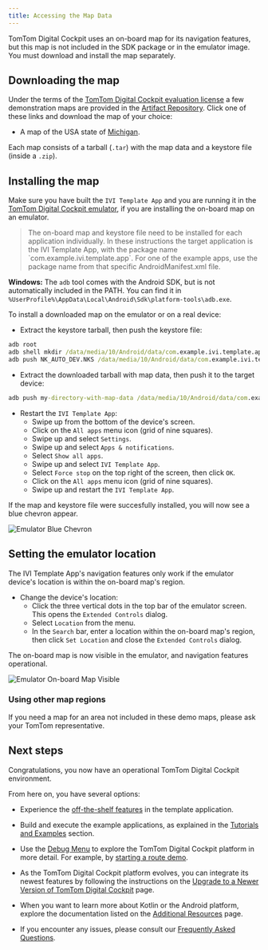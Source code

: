 ```yaml
---
title: Accessing the Map Data
---
```


TomTom Digital Cockpit uses an on-board map for its navigation features, but this map is not included in the
SDK package or in the emulator image. You must download and install the map separately.

## Downloading the map

Under the terms of the
[TomTom Digital Cockpit evaluation license](/tomtom-digital-cockpit/documentation/getting-started/introduction)
a few demonstration maps are provided in the
[Artifact Repository](/tomtom-digital-cockpit/documentation/getting-started/accessing-the-artifact-repository).
Click one of these links and download the map of your choice:

- A map of the USA state of
  [Michigan](https://repo.tomtom.com/#browse/browse:ivi:com%2Ftomtom%2Fdigital-cockpit%2Ftomtom-digital-cockpit-maps%2Fusa-michigan).

Each map consists of a tarball (`.tar`) with the map data and a keystore file (inside a `.zip`).


## Installing the map

Make sure you have built the `IVI Template App` and you are running it in the
[TomTom Digital Cockpit emulator](/tomtom-digital-cockpit/documentation/getting-started/the-tomtom-digital-cockpit-emulator#running-the-tomtom-digital-cockpit-emulator),
if you are installing the on-board map on an emulator.

<Blockquote>
  The on-board map and keystore file need to be installed for each application individually. In
  these instructions the target application is the IVI Template App, with the package
  name `com.example.ivi.template.app`. For one of the example apps, use the package name
  from that specific AndroidManifest.xml file.
</Blockquote>

__Windows:__ The `adb` tool comes with the Android SDK, but is not automatically included in the
PATH. You can find it in `%UserProfile%\AppData\Local\Android\Sdk\platform-tools\adb.exe`.

To install a downloaded map on the emulator or on a real device:

- Extract the keystore tarball, then push the keystore file:

```cmd
adb root
adb shell mkdir /data/media/10/Android/data/com.example.ivi.template.app/files/keystore
adb push NK_AUTO_DEV.NKS /data/media/10/Android/data/com.example.ivi.template.app/files/keystore
```

- Extract the downloaded tarball with map data, then push it to the target device:

```cmd
adb push my-directory-with-map-data /data/media/10/Android/data/com.example.ivi.template.app/files/map/
```

- Restart the `IVI Template App`:
  - Swipe up from the bottom of the device's screen.
  - Click on the `All apps` menu icon (grid of nine squares).
  - Swipe up and select `Settings`.
  - Swipe up and select `Apps & notifications`.
  - Select `Show all apps`.
  - Swipe up and select `IVI Template App`.
  - Select `Force stop` on the top right of the screen, then click `OK`.
  - Click on the `All apps` menu icon (grid of nine squares).
  - Swipe up and restart the `IVI Template App`.

If the map and keystore file were succesfully installed, you will now see a blue chevron appear.

![Emulator Blue Chevron](images/emulator_blue_chevron.png)

## Setting the emulator location

The IVI Template App's navigation features only work if the emulator device's location is within
the on-board map's region.

- Change the device's location:
  - Click the three vertical dots in the top bar of the emulator screen. This opens the `Extended
    Controls` dialog.
  - Select `Location` from the menu.
  - In the `Search` bar, enter a location within the on-board map's region, then click `Set
    Location` and close the `Extended Controls` dialog.

The on-board map is now visible in the emulator, and navigation features operational.

![Emulator On-board Map Visible](images/emulator_onboard_map_visible.png)


### Using other map regions

If you need a map for an area not included in these demo maps, please ask your TomTom
representative.

## Next steps

Congratulations, you now have an operational TomTom Digital Cockpit environment.

From here on, you have several options:

- Experience the
  [off-the-shelf features](/tomtom-digital-cockpit/documentation/platform-overview/example-apps#off-the-shelf-functionality)
  in the template application.

- Build and execute the example applications, as explained in the
  [Tutorials and Examples](/tomtom-digital-cockpit/documentation/tutorials-and-examples/overview) section.

- Use the
  [Debug Menu](/tomtom-digital-cockpit/documentation/getting-started/the-debug-menu)
  to explore the TomTom Digital Cockpit platform in more detail. For example, by
  [starting a route demo](/tomtom-digital-cockpit/documentation/getting-started/frequently-asked-questions-faq#how-do-i-start-a-route-demo).

- As the TomTom Digital Cockpit platform evolves, you can integrate its newest features by following the
  instructions on the
  [Upgrade to a Newer Version of TomTom Digital Cockpit](/tomtom-digital-cockpit/documentation/getting-started/upgrade-to-a-newer-version-of-tomtom-digital-cockpit)
  page.

- When you want to learn more about Kotlin or the Android platform, explore the documentation listed
  on the
  [Additional Resources](/tomtom-digital-cockpit/documentation/getting-started/additional-resources)
  page.

- If you encounter any issues, please consult our
  [Frequently Asked Questions](/tomtom-digital-cockpit/documentation/getting-started/frequently-asked-questions-faq).
